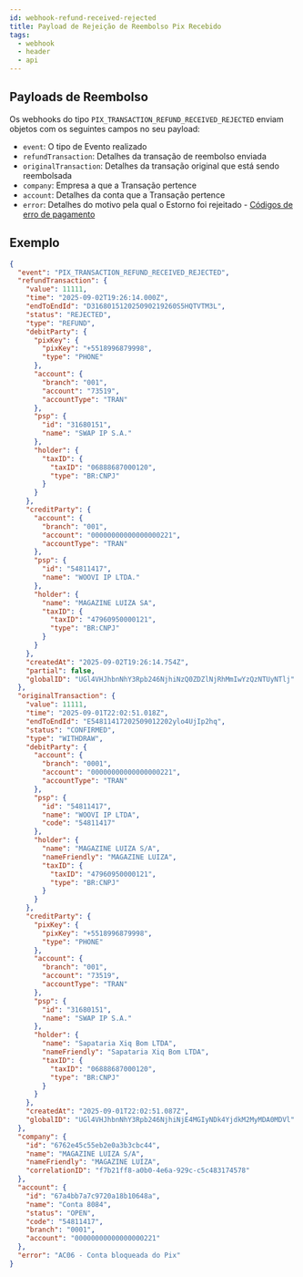 ```yaml
---
id: webhook-refund-received-rejected
title: Payload de Rejeição de Reembolso Pix Recebido
tags:
  - webhook
  - header
  - api
---
```


## Payloads de Reembolso

Os webhooks do tipo `PIX_TRANSACTION_REFUND_RECEIVED_REJECTED` enviam objetos com os seguintes campos no seu payload:

- `event`: O tipo de Evento realizado
- `refundTransaction`: Detalhes da transação de reembolso enviada
- `originalTransaction`: Detalhes da transação original que está sendo reembolsada
- `company`: Empresa a que a Transação pertence
- `account`: Detalhes da conta que a Transação pertence
- `error`: Detalhes do motivo pela qual o Estorno foi rejeitado - [Códigos de erro de pagamento](https://developers.openpix.com.br/en/docs/flows/error-codes-payment)

## Exemplo

```json
{
  "event": "PIX_TRANSACTION_REFUND_RECEIVED_REJECTED",
  "refundTransaction": {
    "value": 11111,
    "time": "2025-09-02T19:26:14.000Z",
    "endToEndId": "D316801512025090219260S5HQTVTM3L",
    "status": "REJECTED",
    "type": "REFUND",
    "debitParty": {
      "pixKey": {
        "pixKey": "+5518996879998",
        "type": "PHONE"
      },
      "account": {
        "branch": "001",
        "account": "73519",
        "accountType": "TRAN"
      },
      "psp": {
        "id": "31680151",
        "name": "SWAP IP S.A."
      },
      "holder": {
        "taxID": {
          "taxID": "06888687000120",
          "type": "BR:CNPJ"
        }
      }
    },
    "creditParty": {
      "account": {
        "branch": "001",
        "account": "00000000000000000221",
        "accountType": "TRAN"
      },
      "psp": {
        "id": "54811417",
        "name": "WOOVI IP LTDA."
      },
      "holder": {
        "name": "MAGAZINE LUIZA SA",
        "taxID": {
          "taxID": "47960950000121",
          "type": "BR:CNPJ"
        }
      }
    },
    "createdAt": "2025-09-02T19:26:14.754Z",
    "partial": false,
    "globalID": "UGl4VHJhbnNhY3Rpb246NjhiNzQ0ZDZlNjRhMmIwYzQzNTUyNTlj"
  },
  "originalTransaction": {
    "value": 11111,
    "time": "2025-09-01T22:02:51.018Z",
    "endToEndId": "E54811417202509012202ylo4UjIp2hq",
    "status": "CONFIRMED",
    "type": "WITHDRAW",
    "debitParty": {
      "account": {
        "branch": "0001",
        "account": "00000000000000000221",
        "accountType": "TRAN"
      },
      "psp": {
        "id": "54811417",
        "name": "WOOVI IP LTDA",
        "code": "54811417"
      },
      "holder": {
        "name": "MAGAZINE LUIZA S/A",
        "nameFriendly": "MAGAZINE LUIZA",
        "taxID": {
          "taxID": "47960950000121",
          "type": "BR:CNPJ"
        }
      }
    },
    "creditParty": {
      "pixKey": {
        "pixKey": "+5518996879998",
        "type": "PHONE"
      },
      "account": {
        "branch": "001",
        "account": "73519",
        "accountType": "TRAN"
      },
      "psp": {
        "id": "31680151",
        "name": "SWAP IP S.A."
      },
      "holder": {
        "name": "Sapataria Xiq Bom LTDA",
        "nameFriendly": "Sapataria Xiq Bom LTDA",
        "taxID": {
          "taxID": "06888687000120",
          "type": "BR:CNPJ"
        }
      }
    },
    "createdAt": "2025-09-01T22:02:51.087Z",
    "globalID": "UGl4VHJhbnNhY3Rpb246NjhiNjE4MGIyNDk4YjdkM2MyMDA0MDVl"
  },
  "company": {
    "id": "6762e45c55eb2e0a3b3cbc44",
    "name": "MAGAZINE LUIZA S/A",
    "nameFriendly": "MAGAZINE LUIZA",
    "correlationID": "f7b21ff8-a0b0-4e6a-929c-c5c483174578"
  },
  "account": {
    "id": "67a4bb7a7c9720a18b10648a",
    "name": "Conta 8084",
    "status": "OPEN",
    "code": "54811417",
    "branch": "0001",
    "account": "00000000000000000221"
  },
  "error": "AC06 - Conta bloqueada do Pix"
}
```
